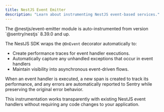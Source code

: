 ```yaml
---
title: NestJS Event Emitter
description: "Learn about instrumenting NestJS event-based services."
---
```


<Note>
  The @nestjs/event-emitter module is auto-instrumented from version `@sentry/nestjs` 8.39.0 and up.
</Note>

The NestJS SDK wraps the `@OnEvent` decorator automatically to:

- Create performance traces for event handler executions.
- Automatically capture any unhandled exceptions that occur in event handlers
- Maintain visibility into asynchronous event-driven flows.

When an event handler is executed, a new span is created to track its performance, and any errors are automatically reported to Sentry while preserving the original error behavior.

This instrumentation works transparently with existing NestJS event handlers without requiring any code changes to your application.